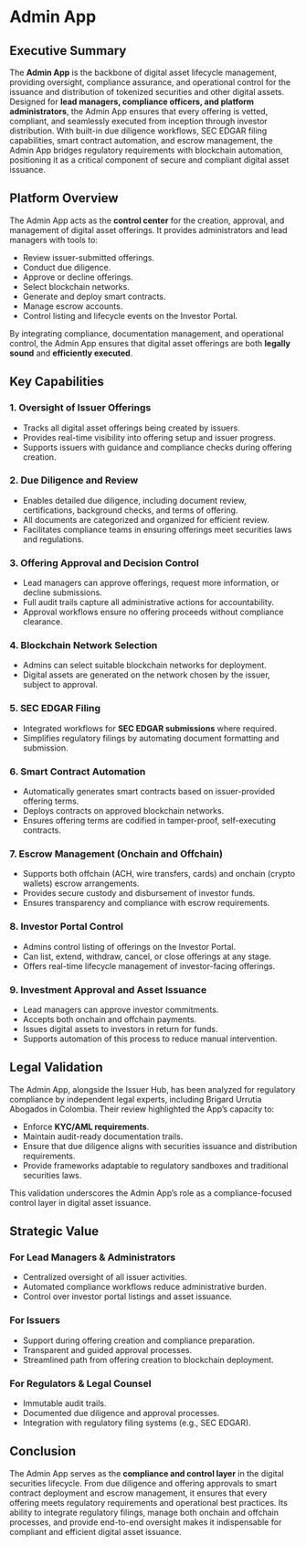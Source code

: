 # Admin App

## Executive Summary

The **Admin App** is the backbone of digital asset lifecycle management, providing oversight, compliance assurance, and operational control for the issuance and distribution of tokenized securities and other digital assets. Designed for **lead managers, compliance officers, and platform administrators**, the Admin App ensures that every offering is vetted, compliant, and seamlessly executed from inception through investor distribution. With built-in due diligence workflows, SEC EDGAR filing capabilities, smart contract automation, and escrow management, the Admin App bridges regulatory requirements with blockchain automation, positioning it as a critical component of secure and compliant digital asset issuance.



## Platform Overview

The Admin App acts as the **control center** for the creation, approval, and management of digital asset offerings. It provides administrators and lead managers with tools to:

* Review issuer-submitted offerings.
* Conduct due diligence.
* Approve or decline offerings.
* Select blockchain networks.
* Generate and deploy smart contracts.
* Manage escrow accounts.
* Control listing and lifecycle events on the Investor Portal.

By integrating compliance, documentation management, and operational control, the Admin App ensures that digital asset offerings are both **legally sound** and **efficiently executed**.



## Key Capabilities

### 1. Oversight of Issuer Offerings

* Tracks all digital asset offerings being created by issuers.
* Provides real-time visibility into offering setup and issuer progress.
* Supports issuers with guidance and compliance checks during offering creation.

### 2. Due Diligence and Review

* Enables detailed due diligence, including document review, certifications, background checks, and terms of offering.
* All documents are categorized and organized for efficient review.
* Facilitates compliance teams in ensuring offerings meet securities laws and regulations.

### 3. Offering Approval and Decision Control

* Lead managers can approve offerings, request more information, or decline submissions.
* Full audit trails capture all administrative actions for accountability.
* Approval workflows ensure no offering proceeds without compliance clearance.

### 4. Blockchain Network Selection

* Admins can select suitable blockchain networks for deployment.
* Digital assets are generated on the network chosen by the issuer, subject to approval.

### 5. SEC EDGAR Filing

* Integrated workflows for **SEC EDGAR submissions** where required.
* Simplifies regulatory filings by automating document formatting and submission.

### 6. Smart Contract Automation

* Automatically generates smart contracts based on issuer-provided offering terms.
* Deploys contracts on approved blockchain networks.
* Ensures offering terms are codified in tamper-proof, self-executing contracts.

### 7. Escrow Management (Onchain and Offchain)

* Supports both offchain (ACH, wire transfers, cards) and onchain (crypto wallets) escrow arrangements.
* Provides secure custody and disbursement of investor funds.
* Ensures transparency and compliance with escrow requirements.

### 8. Investor Portal Control

* Admins control listing of offerings on the Investor Portal.
* Can list, extend, withdraw, cancel, or close offerings at any stage.
* Offers real-time lifecycle management of investor-facing offerings.

### 9. Investment Approval and Asset Issuance

* Lead managers can approve investor commitments.
* Accepts both onchain and offchain payments.
* Issues digital assets to investors in return for funds.
* Supports automation of this process to reduce manual intervention.



## Legal Validation

The Admin App, alongside the Issuer Hub, has been analyzed for regulatory compliance by independent legal experts, including Brigard Urrutia Abogados in Colombia. Their review highlighted the App’s capacity to:

* Enforce **KYC/AML requirements**.
* Maintain audit-ready documentation trails.
* Ensure that due diligence aligns with securities issuance and distribution requirements.
* Provide frameworks adaptable to regulatory sandboxes and traditional securities laws.

This validation underscores the Admin App’s role as a compliance-focused control layer in digital asset issuance.



## Strategic Value

### For Lead Managers & Administrators

* Centralized oversight of all issuer activities.
* Automated compliance workflows reduce administrative burden.
* Control over investor portal listings and asset issuance.

### For Issuers

* Support during offering creation and compliance preparation.
* Transparent and guided approval processes.
* Streamlined path from offering creation to blockchain deployment.

### For Regulators & Legal Counsel

* Immutable audit trails.
* Documented due diligence and approval processes.
* Integration with regulatory filing systems (e.g., SEC EDGAR).



## Conclusion

The Admin App serves as the **compliance and control layer** in the digital securities lifecycle. From due diligence and offering approvals to smart contract deployment and escrow management, it ensures that every offering meets regulatory requirements and operational best practices. Its ability to integrate regulatory filings, manage both onchain and offchain processes, and provide end-to-end oversight makes it indispensable for compliant and efficient digital asset issuance.

